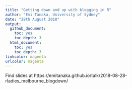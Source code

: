 ```yaml
---
title: "Getting down and up with blogging in R"
author: "Emi Tanaka, University of Sydney"
date: "28th August 2018"
output:
  github_document:
    toc: yes
    toc_depth: 3
  html_document:
    toc: yes
    toc_depth: 3
linkcolor: magenta
urlcolor: magenta
---
```


Find slides at https://emitanaka.github.io/talk/2018-08-28-rladies_melbourne_blogdown/



